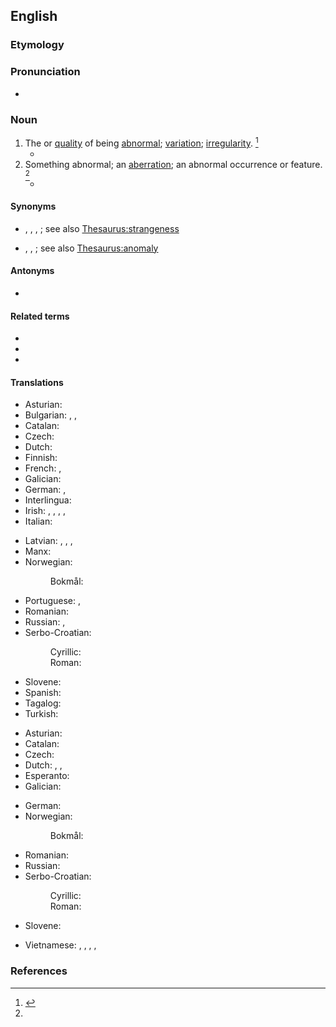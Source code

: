 ==English==

===Etymology===
{{suffix|en|abnormal|ity}}

===Pronunciation===
* {{a|US}} {{IPA|en|/ˌæbˌnɔɹˈmæl.ət.i/|/ˌæbˌnɔɹˈmæl.ɪt.i/|/ˌæbˌnɚˈmæl.ət.i/|/ˌæbˌnɚˈmæl.ɪt.i/}}

===Noun===
{{en-noun|~}}

# The {{l|en|state|id=condition}} or [[quality]] of being [[abnormal]]; [[variation]]; [[irregularity]]. {{defdate|First attested in the mid 19<sup>th</sup> century.}}<ref name=SOED>{{R:SOED5|page=6}}</ref>
#* {{quote-journal
|en
|date=2015-05-26
|title=Taylor Swift: Pop stardom is made out to be harder than it is
|url=http://www.bbc.co.uk/newsbeat/article/32881051/taylor-swift-pop-stardom-is-made-out-to-be-harder-than-it-is
|journal=BBC News
|passage=Taylor said that her fame makes her "sometimes" miss the normality of being able to hang out with friends but that she's had to get used to "the '''abnormality''' of my life".
}}
# Something abnormal; an [[aberration]]; an abnormal occurrence or feature. {{defdate|First attested in the mid 19<sup>th</sup> century.}}<ref name=SOED/>
#* {{quote-av
|en
|year=1991
|title={{w|Identity Crisis (Star Trek: The Next Generation)|Identity Crisis}}
|series=Star Trek: The Next Generation
|season=4|number=18
|actor={{w|Gates McFadden}}
|role=Dr. Beverly Crusher
|writer={{w|Brannon Braga}}
|passage=I want a full genetic analysis. We're going to examine any '''abnormality''' we find no matter how insignificant it seems.
}}

====Synonyms====
* {{sense|state of being abnormal}} {{l|en|abnormalcy}}, {{l|en|anomalousness}}, {{l|en|enormity}}, {{l|en|weirdness}}; see also [[Thesaurus:strangeness]]
* {{sense|something abnormal}} {{l|en|aberrant}}, {{l|en|deviant}}, {{l|en|outlier}}; see also [[Thesaurus:anomaly]]

====Antonyms====
* {{l|en|normality}}

====Related terms====
* {{l|en|abnormalcy}}
* {{l|en|abnormalism}}
* {{l|en|abnormity}}

====Translations====
{{trans-top|state of being abnormal}}
* Asturian: {{t|ast|anormalidá|f}}
* Bulgarian: {{t+|bg|неправилност}}, {{t+|bg|необичайност}}, {{t+|bg|ненормалност}}
* Catalan: {{t+|ca|anormalitat|f}}
* Czech: {{t+|cs|abnormalita|f}}
* Dutch: {{t+|nl|abnormaliteit|m}}
* Finnish: {{t+|fi|poikkeavuus}}
* French: {{t+|fr|anomalie|f}}, {{t+|fr|anormalité|f}}
* Galician: {{t+|gl|anormalidade|f}}
* German: {{t+|de|Abweichung}}, {{t+|de|Abnormalität|f}}
* Interlingua: {{t|ia|anormalitate}}
* Irish: {{t|ga|ainspiantacht|f}}, {{t|ga|anchúinseacht|f}}, {{t|ga|éanormalacht|f}}, {{t|ga|mínormáltacht|f}}, {{t|ga|sonraíocht|f}}
* Italian: {{t+|it|anomalia|f}}
{{trans-mid}}
* Latvian: {{t|lv|nenormālums|m}}, {{t|lv|nenormālība|f}}, {{t|lv|neparastums|m}}, {{t|lv|neparastība|f}}
* Manx: {{t|gv|neureiltys|m}}
* Norwegian:
*: Bokmål: {{t+|nb|abnormitet|m}}
* Portuguese: {{t+|pt|anormalidade}}, {{t+|pt|anomalia}}
* Romanian: {{t+|ro|anormalitate|f}}
* Russian: {{t+|ru|ненорма́льность|f}}, {{t+|ru|непра́вильность|f}}
* Serbo-Croatian:
*: Cyrillic: {{t|sh|абнорма́лно̄ст|f}}
*: Roman: {{t+|sh|abnormálnōst|f}}
* Slovene: {{t|sl|àbnormálnost|f}}
* Spanish: {{t+|es|anormalidad|f}}
* Tagalog: {{t|tl|abnormalidad}}
* Turkish: {{t+|tr|anormallik}}
{{trans-bottom}}

{{trans-top|something abnormal}}
* Asturian: {{t|ast|anormalidá|f}}
* Catalan: {{t+|ca|anormalitat|f}}
* Czech: {{t+|cs|abnormalita|f}}
* Dutch: {{t+|nl|abnormaliteit|m}}, {{t+|nl|afwijking|m}}, {{t+|nl|misvorming|m}}
* Esperanto: {{t|eo|anomalio}}
* Galician: {{t+|gl|anormalidade|f}}
{{trans-mid}}
* German: {{t+|de|Abnormalität|f}}
* Norwegian:
*: Bokmål: {{t+|nb|abnormitet|m}}
* Romanian: {{t+|ro|anormalitate|f}}
* Russian: {{t+|ru|анома́лия|f}}
* Serbo-Croatian:
*: Cyrillic: {{t|sh|абнорма́лно̄ст|f}}
*: Roman: {{t+|sh|abnormálnōst|f}}
* Slovene: {{t|sl|àbnormálnost|f}}
{{trans-bottom}}

{{checktrans-top}}
* Vietnamese: {{t-check|vi|sự không bình thường}}, {{t-check|vi|sự khác thường}}, {{t-check|vi|sự dị thường}}, {{t-check|vi|vật kỳ quái}}, {{t+check|vi|quái vật}}
{{trans-mid}}
{{trans-bottom}}

===References===
<references/>